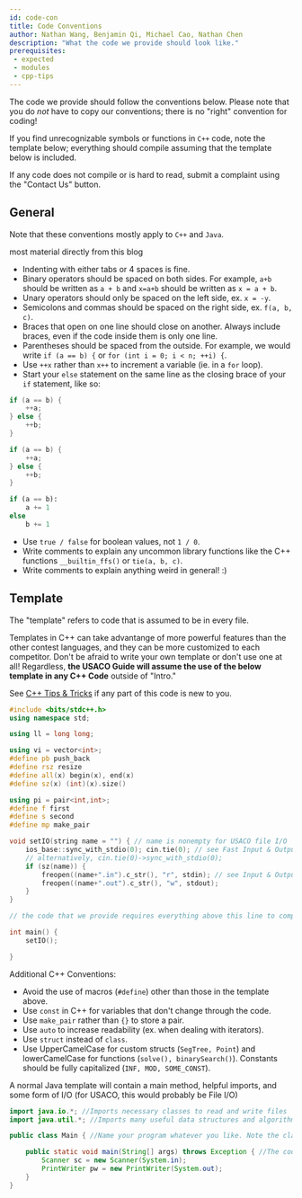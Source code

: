 ```yaml
---
id: code-con
title: Code Conventions
author: Nathan Wang, Benjamin Qi, Michael Cao, Nathan Chen
description: "What the code we provide should look like."
prerequisites: 
 - expected
 - modules
 - cpp-tips
---
```


The code we provide should follow the conventions below. Please note that you do _not_ have to copy our conventions; there is no "right" convention for coding!

<LanguageSection>

<CPPSection>

If you find unrecognizable symbols or functions in `C++` code, note the template below; everything should compile assuming that the template below is included.

</CPPSection>

<JavaSection />

<PySection />

</LanguageSection>

If any code does not compile or is hard to read, submit a complaint using the "Contact Us" button.

## General

Note that these conventions mostly apply to `C++` and `Java`.

<Resources>
  <Resource source = "CF" title = "Swift - Competitive C++ Manifesto" url="blog/entry/64218">most material directly from this blog</Resource>
</Resources>

 - Indenting with either tabs or 4 spaces is fine.
 - Binary operators should be spaced on both sides. For example, `a+b` should be written as `a + b` and `x=a+b` should be written as `x = a + b`.
 - Unary operators should only be spaced on the left side, ex. `x = -y`.
 - Semicolons and commas should be spaced on the right side, ex. `f(a, b, c)`.
 - Braces that open on one line should close on another. Always include braces, even if the code inside them is only one line.
 - Parentheses should be spaced from the outside. For example, we would write `if (a == b) {` or `for (int i = 0; i < n; ++i) {`.
 - Use `++x` rather than `x++` to increment a variable (ie. in a `for` loop).
 - Start your `else` statement on the same line as the closing brace of your `if` statement, like so:

<LanguageSection>

<CPPSection>

```cpp
if (a == b) {
	++a;
} else {
	++b;
}
```

</CPPSection>

<JavaSection>

```java
if (a == b) {
	++a;
} else {
	++b;
}
```

</JavaSection>

<PySection>

```py
if (a == b):
	a += 1
else
	b += 1
```

</PySection>

</LanguageSection>
 

 - Use `true / false` for boolean values, not `1 / 0`. 
 - Write comments to explain any uncommon library functions like the C++ functions `__builtin_ffs()` or `tie(a, b, c)`.
 - Write comments to explain anything weird in general! :)

## Template

The "template" refers to code that is assumed to be in every file.

<LanguageSection>

<CPPSection>

Templates in C++ can take advantange of more powerful features than the other contest languages, and they can be more customized to each competitor. Don't be afraid to write your own template or don't use one at all! Regardless, **the USACO Guide will assume the use of the below template in any C++ Code** outside of "Intro."

See [C++ Tips & Tricks](./cpp-tips) if any part of this code is new to you.

```cpp
#include <bits/stdc++.h>
using namespace std;

using ll = long long;

using vi = vector<int>;
#define pb push_back
#define rsz resize
#define all(x) begin(x), end(x)
#define sz(x) (int)(x).size()

using pi = pair<int,int>;
#define f first
#define s second
#define mp make_pair

void setIO(string name = "") { // name is nonempty for USACO file I/O
	ios_base::sync_with_stdio(0); cin.tie(0); // see Fast Input & Output
	// alternatively, cin.tie(0)->sync_with_stdio(0);
	if (sz(name)) {
		freopen((name+".in").c_str(), "r", stdin); // see Input & Output
		freopen((name+".out").c_str(), "w", stdout);
	}
}

// the code that we provide requires everything above this line to compile

int main() {
	setIO();

}
```

<!-- Any preferences? Also, this doesn't apply to the custom sorting module, make sure to include all 3! :) -->

Additional C++ Conventions:

 - Avoid the use of macros (`#define`) other than those in the template above.
 - Use `const` in C++ for variables that don't change through the code.
 - Use `make_pair` rather than `{}` to store a pair. 
 - Use `auto` to increase readability (ex. when dealing with iterators). 
 - Use `struct` instead of `class`. <!-- Even if you are copy pasting a `struct`, space it out rather than squeezing it into one line. -->
 - Use UpperCamelCase for custom structs (`SegTree, Point`) and lowerCamelCase for functions (`solve(), binarySearch()`). Constants should be fully capitalized (`INF, MOD, SOME_CONST`). 

</CPPSection>

<JavaSection>

A normal Java template will contain a main method, helpful imports, and some form of I/O (for USACO, this would probably be File I/O)

```java
import java.io.*; //Imports necessary classes to read and write files
import java.util.*; //Imports many useful data structures and algorithms libraries

public class Main { //Name your program whatever you like. Note the class name must match the file name (e.g. this file would be "Main.java")

	public static void main(String[] args) throws Exception { //The code below reads from stdin and also uses a slow input method. Read "Intro - Fast I/O" for other Java I/O techniques.
		Scanner sc = new Scanner(System.in);
		PrintWriter pw = new PrintWriter(System.out);
	}
}

```

</JavaSection>

<PySection />

</LanguageSection>
